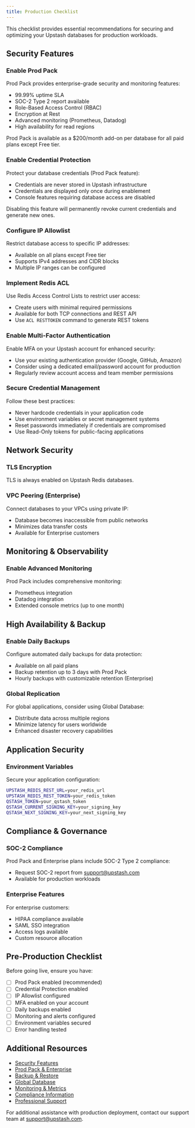 ```yaml
---
title: Production Checklist
---
```


This checklist provides essential recommendations for securing and optimizing your Upstash databases for production workloads.

## Security Features

### Enable Prod Pack
Prod Pack provides enterprise-grade security and monitoring features:

- 99.99% uptime SLA
- SOC-2 Type 2 report available
- Role-Based Access Control (RBAC)
- Encryption at Rest
- Advanced monitoring (Prometheus, Datadog)
- High availability for read regions

<Note>
  Prod Pack is available as a $200/month add-on per database for all paid plans except Free tier.
</Note>

### Enable Credential Protection
Protect your database credentials (Prod Pack feature):

- Credentials are never stored in Upstash infrastructure
- Credentials are displayed only once during enablement
- Console features requiring database access are disabled

<Warning>
  Disabling this feature will permanently revoke current credentials and generate new ones.
</Warning>

### Configure IP Allowlist
Restrict database access to specific IP addresses:

- Available on all plans except Free tier
- Supports IPv4 addresses and CIDR blocks
- Multiple IP ranges can be configured

### Implement Redis ACL
Use Redis Access Control Lists to restrict user access:

- Create users with minimal required permissions
- Available for both TCP connections and REST API
- Use `ACL RESTTOKEN` command to generate REST tokens

### Enable Multi-Factor Authentication
Enable MFA on your Upstash account for enhanced security:

- Use your existing authentication provider (Google, GitHub, Amazon)
- Consider using a dedicated email/password account for production
- Regularly review account access and team member permissions

### Secure Credential Management
Follow these best practices:

- Never hardcode credentials in your application code
- Use environment variables or secret management systems
- Reset passwords immediately if credentials are compromised
- Use Read-Only tokens for public-facing applications

## Network Security

### TLS Encryption
TLS is always enabled on Upstash Redis databases.

### VPC Peering (Enterprise)
Connect databases to your VPCs using private IP:

- Database becomes inaccessible from public networks
- Minimizes data transfer costs
- Available for Enterprise customers

## Monitoring & Observability

### Enable Advanced Monitoring
Prod Pack includes comprehensive monitoring:

- Prometheus integration
- Datadog integration
- Extended console metrics (up to one month)


## High Availability & Backup

### Enable Daily Backups
Configure automated daily backups for data protection:

- Available on all paid plans
- Backup retention up to 3 days with Prod Pack
- Hourly backups with customizable retention (Enterprise)

### Global Replication
For global applications, consider using Global Database:

- Distribute data across multiple regions
- Minimize latency for users worldwide
- Enhanced disaster recovery capabilities

## Application Security

### Environment Variables
Secure your application configuration:

```bash
UPSTASH_REDIS_REST_URL=your_redis_url
UPSTASH_REDIS_REST_TOKEN=your_redis_token
QSTASH_TOKEN=your_qstash_token
QSTASH_CURRENT_SIGNING_KEY=your_signing_key
QSTASH_NEXT_SIGNING_KEY=your_next_signing_key
```



## Compliance & Governance

### SOC-2 Compliance
Prod Pack and Enterprise plans include SOC-2 Type 2 compliance:

- Request SOC-2 report from [support@upstash.com](mailto:support@upstash.com)
- Available for production workloads

### Enterprise Features
For enterprise customers:

- HIPAA compliance available
- SAML SSO integration
- Access logs available
- Custom resource allocation

## Pre-Production Checklist

Before going live, ensure you have:

- [ ] Prod Pack enabled (recommended)
- [ ] Credential Protection enabled
- [ ] IP Allowlist configured
- [ ] MFA enabled on your account
- [ ] Daily backups enabled
- [ ] Monitoring and alerts configured
- [ ] Environment variables secured
- [ ] Error handling tested

## Additional Resources

- [Security Features](/redis/features/security)
- [Prod Pack & Enterprise](/redis/overall/enterprise)
- [Backup & Restore](/redis/features/backup)
- [Global Database](/redis/features/globaldatabase)
- [Monitoring & Metrics](/redis/howto/metricsandcharts)
- [Compliance Information](/common/help/compliance)
- [Professional Support](/common/help/prosupport)

For additional assistance with production deployment, contact our support team at [support@upstash.com](mailto:support@upstash.com).
